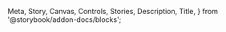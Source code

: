   Meta,
  Story,
  Canvas,
  Controls,
  Stories,
  Description,
  Title,
} from '@storybook/addon-docs/blocks';

<Meta of={GridstackStories} name="Docs" />

<Title />

[GridStack](https://gridstackjs.com/) wrapper component that allows you to easily build a dashboard with drag & drop and resize using Shidoka Widgets with default configuration and styles provided out of the box.

**Note:** GridStack configuration options that require passing a CSS selector will not work with this wrapper due to Shadow DOM encapsulation, but passing an HTML Element reference will work if the option supports it.

<UsageExample />

### Import Styles (globally)

#### JS

```js
import '@kyndryl-design-system/shidoka-applications/common/css/gridstack-shidoka.css';
```

#### CSS

```css
@import '@kyndryl-design-system/shidoka-applications/common/css/gridstack-shidoka.css';
```

## Configuring

The widget-gridstack component includes [the Shidoka default config](https://github.com/kyndryl-design-system/shidoka-applications/blob/6d8d98eb81538157c6ff3155d51beefefc984b19/src/common/helpers/gridstack.ts#L1) automatically, but if it needs to be modified you can import the config separately and make adjustments. See the gridstack documentation for more information on the available options.

### Import & Modify Config

```js
import { Config } from '@kyndryl-design-system/shidoka-applications/common/helpers/gridstack';

const NewConfig = {
  ...Config,
  // modify config here
};

// or
NewConfig.option = value;
```

### Pass the modified config to the widget-gridstack component

```html
<kyn-widget-gridstack .gridstackConfig="${NewConfig}"></kyn-widget-gridstack>
```

## Widget Sizes

[Widget Size and Constraint definitions are provided as JSON objects](https://github.com/kyndryl-design-system/shidoka-applications/tree/main/src/common/helpers/gridstack.ts), which can be imported and included in Layout deifinitions. These sizes & constraints are provided as a baseline, and you can provide your own sizes and contraints as needed.

**Notes:**

- Widget sizes and constraints (min/max sizes) must be provided for each breakpoint.
- `max` layout must be provided because it is the default/fallback.
- `md` and `sm` layouts must also be provided because the grid changes from 12 columns to 8 columns and 4 columns respectively.

## Example

### JS

```js
import {
  WidgetSizes,
  WidgetConstraints,
} from '@kyndryl-design-system/shidoka-applications/common/helpers/gridstack';

const Layout = {
  max: [
    {
      id: 'widget1',
      ...WidgetSizes.standard.max,
      ...WidgetConstraints.default.max,
    },
    {
      id: 'widget2',
      ...WidgetSizes.wide.max,
      ...WidgetConstraints.chart.max,
    },
  ],
  // provide widget sizes for every breakpoint
};
```

### HTML

```html
<kyn-widget-gridstack
  .layout="${Layout}"
  @on-grid-save="${(e) => console.log(e.detail.layout)}"
>
  <div class="grid-stack">
    <div gs-id="widget1" class="grid-stack-item">
      <div class="grid-stack-item-content">
        <kyn-widget widgetTitle="Widget 1" subTitle="Widget Subtitle">
          <kyn-widget-drag-handle></kyn-widget-drag-handle>

          <div>Widget Content</div>
        </kyn-widget>
      </div>
    </div>

    <div gs-id="widget2" class="grid-stack-item">
      <div class="grid-stack-item-content">
        <kyn-widget widgetTitle="Widget 2" subTitle="Widget Subtitle">
          <kyn-widget-drag-handle></kyn-widget-drag-handle>

          <div>Widget Content</div>
        </kyn-widget>
      </div>
    </div>
  </div>
</kyn-widget-gridstack>
```

## Sample Gridstack

[Full sample Layout definition here](https://github.com/kyndryl-design-system/shidoka-applications/tree/main/src/components/reusable/widget/layout.sample.ts).

<Canvas>
  <Story of={GridstackStories.Gridstack} />
</Canvas>

### Properties & Controls

<Controls of={GridstackStories.Gridstack} />

